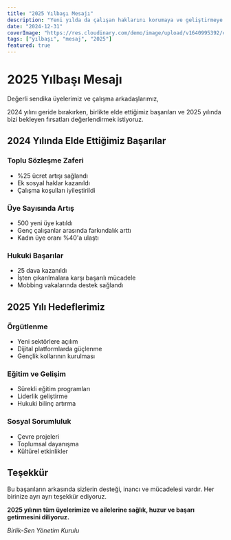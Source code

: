 ```yaml
---
title: "2025 Yılbaşı Mesajı"
description: "Yeni yılda da çalışan haklarını korumaya ve geliştirmeye devam edeceğiz. Tüm üyelerimize mutlu yıllar!"
date: "2024-12-31"
coverImage: "https://res.cloudinary.com/demo/image/upload/v1640995392/cld-sample-3.jpg"
tags: ["yılbaşı", "mesaj", "2025"]
featured: true
---
```


# 2025 Yılbaşı Mesajı

Değerli sendika üyelerimiz ve çalışma arkadaşlarımız,

2024 yılını geride bırakırken, birlikte elde ettiğimiz başarıları ve 2025 yılında bizi bekleyen fırsatları değerlendirmek istiyoruz.

## 2024 Yılında Elde Ettiğimiz Başarılar

### Toplu Sözleşme Zaferi
- %25 ücret artışı sağlandı
- Ek sosyal haklar kazanıldı
- Çalışma koşulları iyileştirildi

### Üye Sayısında Artış
- 500 yeni üye katıldı
- Genç çalışanlar arasında farkındalık arttı
- Kadın üye oranı %40'a ulaştı

### Hukuki Başarılar
- 25 dava kazanıldı
- İşten çıkarılmalara karşı başarılı mücadele
- Mobbing vakalarında destek sağlandı

## 2025 Yılı Hedeflerimiz

### Örgütlenme
- Yeni sektörlere açılım
- Dijital platformlarda güçlenme
- Gençlik kollarının kurulması

### Eğitim ve Gelişim
- Sürekli eğitim programları
- Liderlik geliştirme
- Hukuki bilinç artırma

### Sosyal Sorumluluk
- Çevre projeleri
- Toplumsal dayanışma
- Kültürel etkinlikler

## Teşekkür

Bu başarıların arkasında sizlerin desteği, inancı ve mücadelesi vardır. Her birinize ayrı ayrı teşekkür ediyoruz.

**2025 yılının tüm üyelerimize ve ailelerine sağlık, huzur ve başarı getirmesini diliyoruz.**

*Birlik-Sen Yönetim Kurulu*

